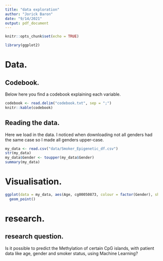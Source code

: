 ```yaml
---
title: "data exploration"
author: "Jorick Baron"
date: "9/14/2021"
output: pdf_document
---
```


```r
knitr::opts_chunk$set(echo = TRUE)

library(ggplot2)
```

# Data.

## Codebook.

Below here you find a codebook explaining each variable.

```r
codebook <- read.delim("codebook.txt", sep = ";")
knitr::kable(codebook)
```

## Reading the data.

Here we load in the data. I noticed when downloading not all genders had the same case so I made all genders upper-case.

```r
my_data <- read.csv("data/Smoker_Epigenetic_df.csv")
str(my_data)
my_data$Gender <- toupper(my_data$Gender)
summary(my_data)

```

# Visualisation.

```r
ggplot(data = my_data, aes(Age, cg00050873, colour = factor(Gender), shape = factor(Smoking.Status))) +
  geom_point()

```

# research.

## research question.

Is it possible to predict the Methylation of certain CpG islands, with patient data like age, gender and smoker status, using Machine Learning?
